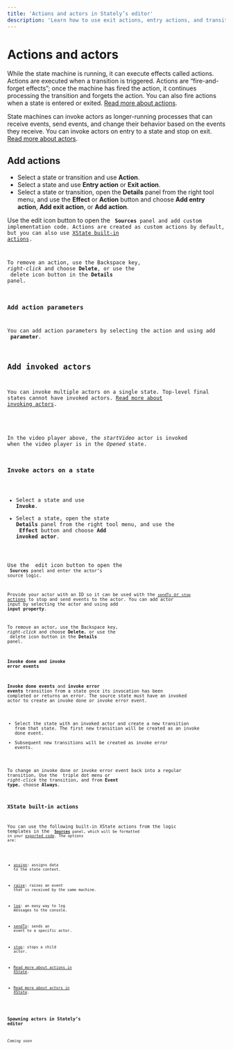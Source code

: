 ```yaml
---
title: 'Actions and actors in Stately’s editor'
description: 'Learn how to use exit actions, entry actions, and transition actions, and invoke actors in Stately’s editor.'
---
```



# Actions and actors

While the state machine is running, it can execute effects called actions. Actions are executed when a transition is triggered. Actions are “fire-and-forget effects”; once the machine has fired the action, it continues processing the transition and forgets the action. You can also fire actions when a state is entered or exited. [Read more about actions](/docs/actions).

State machines can invoke actors as longer-running processes that can receive events, send events, and change their behavior based on the events they receive. You can invoke actors on entry to a state and stop on exit. [Read more about actors](actors.mdx).

<EmbedMachine
  embedURL="https://stately.ai/registry/editor/embed/c447d996-cef1-421d-a422-8be695668764?code=834448b4-3b8b-4de9-8b2e-353fd2b342de&mode=design&machineId=000b2694-2267-413c-8477-988cc750d581"
  title="Demo of actions and actors"
/>

## Add actions

- Select a state or transition and use <Zap size={18} /> **Action**.
- Select a state and use <Plus size={18} /> **Entry action** or **Exit action**.
- Select a state or transition, open the <Info size={18} /> **Details** panel from the right tool menu, and use the <Plus size={18} /> **Effect** or <Plus size={18} /> **Action** button and choose **Add entry action**, **Add exit action**, or **Add action**.

Use the <Edit size={18} /> edit icon button to open the <Code size={18} /> **Sources** panel and add custom implementation code. Actions are created as custom actions by default, but you can also use [XState built-in actions](#xstate-built-in-actions).

To remove an action, use the <kbd>Backspace</kbd> key, _right-click_ and choose **Delete**, or use the <Trash size={18} /> delete icon button in the **Details** panel.

### Add action parameters

You can add action parameters by selecting the action and using add <Plus size={18} /> **parameter**.

## Add invoked actors

You can invoke multiple actors on a single state. Top-level final states cannot have invoked actors. [Read more about invoking actors](invoke.mdx).

<EmbedMachine
  embedURL="https://stately.ai/registry/editor/embed/e13bef2b-bb13-4465-96ac-0bc25340688e?machineId=66f77051-089e-4b0a-9fa9-42e1f7598135"
  name="video player"
/>

In the video player above, the *startVideo* actor is invoked when the video player is in the *Opened* state.

### Invoke actors on a state

- Select a state and use <PlayCircle size={18} /> **Invoke**.
- Select a state, open the state <Info size={18} /> **Details** panel from the right tool menu, and use the <Plus size={18} /> **Effect** button and choose **Add invoked actor**.

Use the <Edit size={18} /> edit icon button to open the <Code size={18}/ > **Sources** panel and enter the actor’s source logic.

Provide your actor with an ID so it can be used with the [`sendTo` or `stop` actions](#xstate-built-in-actions) to stop and send events to the actor. You can add actor input by selecting the actor and using add <Plus size={18} /> **input property**.

To remove an actor, use the <kbd>Backspace</kbd> key, _right-click_ and choose **Delete**, or use the <Trash size={18} /> delete icon button in the **Details** panel.

#### Invoke done and invoke error events

**Invoke done events** and **invoke error events** transition from a state once its invocation has been completed or returns an error. The source state must have an invoked actor to create an invoke done or invoke error event.

- Select the state with an invoked actor and create a new transition from that state. The first new transition will be created as an invoke done event.
- Subsequent new transitions will be created as invoke error events.

To change an invoke done or invoke error event back into a regular transition, Use the <MoreHorizontal size={18} /> triple dot menu or _right-click_ the transition, and from **Event type**, choose **Always**.

### XState built-in actions

You can use the following built-in XState actions from the logic templates in the <Code size={18}/> **[Sources](sources.mdx)** panel, which will be formatted in your [exported code](export-as-code.mdx). The options are:

- [assign](/docs/actions/#assign-action): assigns data to the state context.
- [raise](/docs/actions/#raise-action): raises an event that is received by the same machine.
- [log](/docs/actions/#log-action): an easy way to log messages to the console.
- [sendTo](/docs/actions/#send-to-action): sends an event to a specific actor.
- [stop](/docs/actions/#stop-action): stops a child actor.

- [Read more about actions in XState](actions.mdx).
- [Read more about actors in XState](actors.mdx).

### Spawning actors in Stately’s editor

_Coming soon_
